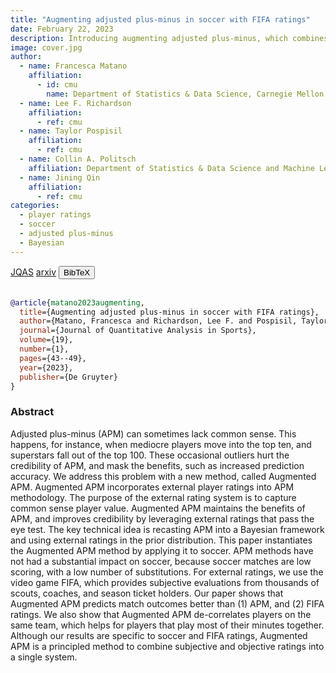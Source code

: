 ```yaml
---
title: "Augmenting adjusted plus-minus in soccer with FIFA ratings"
date: February 22, 2023
description: Introducing augmenting adjusted plus-minus, which combines external rating systems (FIFA ratings) with adjusted plus-minus to improve player ratings
image: cover.jpg
author:
  - name: Francesca Matano
    affiliation:
      - id: cmu
        name: Department of Statistics & Data Science, Carnegie Mellon University
  - name: Lee F. Richardson
    affiliation:
      - ref: cmu
  - name: Taylor Pospisil
    affiliation:
      - ref: cmu
  - name: Collin A. Politsch
    affiliation: Department of Statistics & Data Science and Machine Learning Department, Carnegie Mellon University
  - name: Jining Qin
    affiliation:
      - ref: cmu
categories:
  - player ratings
  - soccer
  - adjusted plus-minus
  - Bayesian
---
```


<a href="https://doi.org/10.1515/jqas-2021-0005" target="_blank" rel="noopener noreferrer" class="bi-bank btn btn-primary" role="button"> JQAS</a>
<a href="https://arxiv.org/abs/1810.08032" target="_blank" rel="noopener noreferrer" class="bi-file-earmark-text-fill btn btn-warning" role="button"> arxiv</a>
<!-- BibTeX -->
<button class="btn btn-info" type="button" data-bs-toggle="collapse" data-bs-target="#matano2023augmenting" aria-expanded="false" aria-controls="matano2023augmenting">
  BibTeX
</button>
<div class="collapse" id="matano2023augmenting">
  <br>
  <div class="card card-body">
```bibtex
@article{matano2023augmenting,
  title={Augmenting adjusted plus-minus in soccer with FIFA ratings},
  author={Matano, Francesca and Richardson, Lee F. and Pospisil, Taylor and Politsch, Collin A. and Qin, Jining},
  journal={Journal of Quantitative Analysis in Sports},
  volume={19},
  number={1},
  pages={43--49},
  year={2023},
  publisher={De Gruyter}
}
```
  </div>
</div>


### Abstract

Adjusted plus-minus (APM) can sometimes lack common sense. This happens, for instance, when mediocre players move into the top ten, and superstars fall out of the top 100. These occasional outliers hurt the credibility of APM, and mask the benefits, such as increased prediction accuracy. We address this problem with a new method, called Augmented APM. Augmented APM incorporates external player ratings into APM methodology. The purpose of the external rating system is to capture common sense player value. Augmented APM maintains the benefits of APM, and improves credibility by leveraging external ratings that pass the eye test. The key technical idea is recasting APM into a Bayesian framework and using external ratings in the prior distribution. This paper instantiates the Augmented APM method by applying it to soccer. APM methods have not had a substantial impact on soccer, because soccer matches are low scoring, with a low number of substitutions. For external ratings, we use the video game FIFA, which provides subjective evaluations from thousands of scouts, coaches, and season ticket holders. Our paper shows that Augmented APM predicts match outcomes better than (1) APM, and (2) FIFA ratings. We also show that Augmented APM de-correlates players on the same team, which helps for players that play most of their minutes together. Although our results are specific to soccer and FIFA ratings, Augmented APM is a principled method to combine subjective and objective ratings into a single system.
